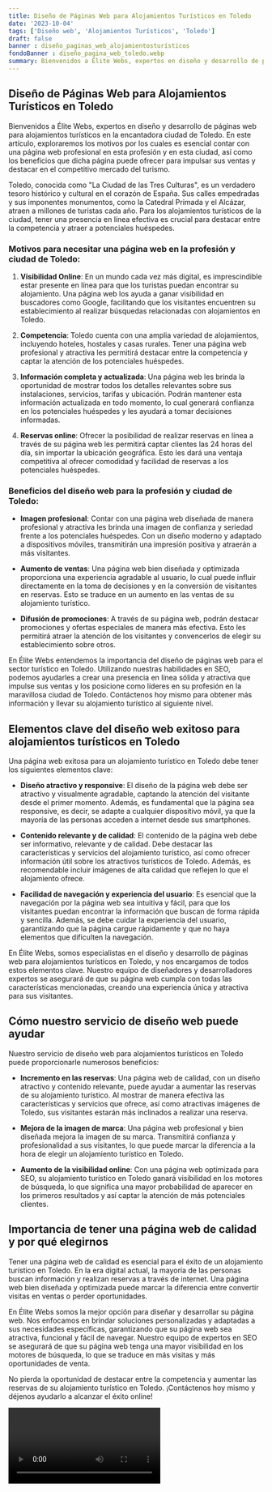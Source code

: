 ```yaml
---
title: Diseño de Páginas Web para Alojamientos Turísticos en Toledo
date: '2023-10-04'
tags: ['Diseño web', 'Alojamientos Turísticos', 'Toledo']
draft: false
banner : diseño_paginas_web_alojamientosturísticos
fondoBanner : diseño_pagina_web_toledo.webp
summary: Bienvenidos a Élite Webs, expertos en diseño y desarrollo de páginas web para alojamientos turísticos en la encantadora ciudad de Toledo. En este artículo, exploraremos los motivos por los cuales es esencial contar con una página web profesional en esta profesión y en esta ciudad, así como los beneficios que dicha página puede ofrecer para impulsar sus ventas y destacar en el competitivo mercado del turismo.
---
```


## Diseño de Páginas Web para Alojamientos Turísticos en Toledo

Bienvenidos a Élite Webs, expertos en diseño y desarrollo de páginas web para alojamientos turísticos en la encantadora ciudad de Toledo. En este artículo, exploraremos los motivos por los cuales es esencial contar con una página web profesional en esta profesión y en esta ciudad, así como los beneficios que dicha página puede ofrecer para impulsar sus ventas y destacar en el competitivo mercado del turismo.

Toledo, conocida como "La Ciudad de las Tres Culturas", es un verdadero tesoro histórico y cultural en el corazón de España. Sus calles empedradas y sus imponentes monumentos, como la Catedral Primada y el Alcázar, atraen a millones de turistas cada año. Para los alojamientos turísticos de la ciudad, tener una presencia en línea efectiva es crucial para destacar entre la competencia y atraer a potenciales huéspedes.

### Motivos para necesitar una página web en la profesión y ciudad de Toledo:

1. **Visibilidad Online**: En un mundo cada vez más digital, es imprescindible estar presente en línea para que los turistas puedan encontrar su alojamiento. Una página web los ayuda a ganar visibilidad en buscadores como Google, facilitando que los visitantes encuentren su establecimiento al realizar búsquedas relacionadas con alojamientos en Toledo.

2. **Competencia**: Toledo cuenta con una amplia variedad de alojamientos, incluyendo hoteles, hostales y casas rurales. Tener una página web profesional y atractiva les permitirá destacar entre la competencia y captar la atención de los potenciales huéspedes. 

3. **Información completa y actualizada**: Una página web les brinda la oportunidad de mostrar todos los detalles relevantes sobre sus instalaciones, servicios, tarifas y ubicación. Podrán mantener esta información actualizada en todo momento, lo cual generará confianza en los potenciales huéspedes y les ayudará a tomar decisiones informadas.

4. **Reservas online**: Ofrecer la posibilidad de realizar reservas en línea a través de su página web les permitirá captar clientes las 24 horas del día, sin importar la ubicación geográfica. Esto les dará una ventaja competitiva al ofrecer comodidad y facilidad de reservas a los potenciales huéspedes.

### Beneficios del diseño web para la profesión y ciudad de Toledo:

- **Imagen profesional**: Contar con una página web diseñada de manera profesional y atractiva les brinda una imagen de confianza y seriedad frente a los potenciales huéspedes. Con un diseño moderno y adaptado a dispositivos móviles, transmitirán una impresión positiva y atraerán a más visitantes.

- **Aumento de ventas**: Una página web bien diseñada y optimizada proporciona una experiencia agradable al usuario, lo cual puede influir directamente en la toma de decisiones y en la conversión de visitantes en reservas. Esto se traduce en un aumento en las ventas de su alojamiento turístico.

- **Difusión de promociones**: A través de su página web, podrán destacar promociones y ofertas especiales de manera más efectiva. Esto les permitirá atraer la atención de los visitantes y convencerlos de elegir su establecimiento sobre otros.

En Élite Webs entendemos la importancia del diseño de páginas web para el sector turístico en Toledo. Utilizando nuestras habilidades en SEO, podemos ayudarles a crear una presencia en línea sólida y atractiva que impulse sus ventas y los posicione como líderes en su profesión en la maravillosa ciudad de Toledo. Contáctenos hoy mismo para obtener más información y llevar su alojamiento turístico al siguiente nivel.

<GifSeo />

<Cta />

## Elementos clave del diseño web exitoso para alojamientos turísticos en Toledo

Una página web exitosa para un alojamiento turístico en Toledo debe tener los siguientes elementos clave:

- **Diseño atractivo y responsive**: El diseño de la página web debe ser atractivo y visualmente agradable, captando la atención del visitante desde el primer momento. Además, es fundamental que la página sea responsive, es decir, se adapte a cualquier dispositivo móvil, ya que la mayoría de las personas acceden a internet desde sus smartphones.

- **Contenido relevante y de calidad**: El contenido de la página web debe ser informativo, relevante y de calidad. Debe destacar las características y servicios del alojamiento turístico, así como ofrecer información útil sobre los atractivos turísticos de Toledo. Además, es recomendable incluir imágenes de alta calidad que reflejen lo que el alojamiento ofrece.

- **Facilidad de navegación y experiencia del usuario**: Es esencial que la navegación por la página web sea intuitiva y fácil, para que los visitantes puedan encontrar la información que buscan de forma rápida y sencilla. Además, se debe cuidar la experiencia del usuario, garantizando que la página cargue rápidamente y que no haya elementos que dificulten la navegación.

En Élite Webs, somos especialistas en el diseño y desarrollo de páginas web para alojamientos turísticos en Toledo, y nos encargamos de todos estos elementos clave. Nuestro equipo de diseñadores y desarrolladores expertos se asegurará de que su página web cumpla con todas las características mencionadas, creando una experiencia única y atractiva para sus visitantes.

## Cómo nuestro servicio de diseño web puede ayudar

Nuestro servicio de diseño web para alojamientos turísticos en Toledo puede proporcionarle numerosos beneficios:

- **Incremento en las reservas**: Una página web de calidad, con un diseño atractivo y contenido relevante, puede ayudar a aumentar las reservas de su alojamiento turístico. Al mostrar de manera efectiva las características y servicios que ofrece, así como atractivas imágenes de Toledo, sus visitantes estarán más inclinados a realizar una reserva.

- **Mejora de la imagen de marca**: Una página web profesional y bien diseñada mejora la imagen de su marca. Transmitirá confianza y profesionalidad a sus visitantes, lo que puede marcar la diferencia a la hora de elegir un alojamiento turístico en Toledo.

- **Aumento de la visibilidad online**: Con una página web optimizada para SEO, su alojamiento turístico en Toledo ganará visibilidad en los motores de búsqueda, lo que significa una mayor probabilidad de aparecer en los primeros resultados y así captar la atención de más potenciales clientes.

## Importancia de tener una página web de calidad y por qué elegirnos

Tener una página web de calidad es esencial para el éxito de un alojamiento turístico en Toledo. En la era digital actual, la mayoría de las personas buscan información y realizan reservas a través de internet. Una página web bien diseñada y optimizada puede marcar la diferencia entre convertir visitas en ventas o perder oportunidades.

En Élite Webs somos la mejor opción para diseñar y desarrollar su página web. Nos enfocamos en brindar soluciones personalizadas y adaptadas a sus necesidades específicas, garantizando que su página web sea atractiva, funcional y fácil de navegar. Nuestro equipo de expertos en SEO se asegurará de que su página web tenga una mayor visibilidad en los motores de búsqueda, lo que se traduce en más visitas y más oportunidades de venta.

No pierda la oportunidad de destacar entre la competencia y aumentar las reservas de su alojamiento turístico en Toledo. ¡Contáctenos hoy mismo y déjenos ayudarlo a alcanzar el éxito online!

<Video />

<CtaBot job='Alojamientos Turísticos' city='Toledo'/>

<Gmaps query='Toledo+españa+maps' />